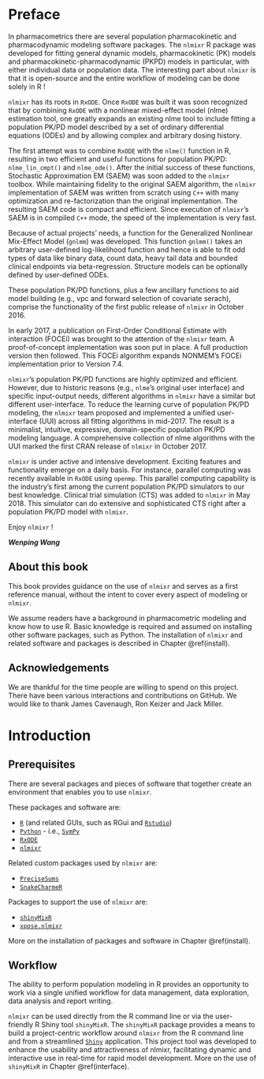 <!-- Preface -->

# Preface {-}
In pharmacometrics there are several population pharmacokinetic and pharmacodynamic modeling software packages. The `nlmixr` R package was developed for fitting general dynamic models, pharmacokinetic (PK) models and pharmacokinetic-pharmacodynamic (PKPD) models in particular, with either individual data or population data. The interesting part about `nlmixr` is that it is open-source and the entire workflow of modeling can be done solely in R !

`nlmixr` has its roots in `RxODE`.  Once `RxODE` was built it was soon recognized that by combining `RxODE` with a nonlinear mixed-effect model (nlme) estimation tool, one greatly expands an existing nlme tool to include fitting a population PK/PD model described by a set of ordinary differential equations (ODEs) and by allowing complex and arbitrary dosing history.  

The first attempt was to combine `RxODE` with the `nlme()` function in R, resulting in two efficient and useful functions for population PK/PD: `nlme_lin_cmpt()` and `nlme_ode()`.  After the initial success of these functions, Stochastic Approximation EM (SAEM) was soon added to the `nlmixr` toolbox.  While maintaining fidelity to the original SAEM algorithm, the `nlmixr` implementation of SAEM was written from scratch using `C++` with many optimization and re-factorization than the original implementation. The resulting SAEM code is compact and efficient. Since execution of `nlmixr`’s SAEM is in compiled `C++` mode, the speed of the implementation is very fast.

Because of actual projects’ needs, a function for the Generalized Nonlinear Mix-Effect Model (`gnlmm`) was developed. This function `gnlmm()` takes an arbitrary user-defined log-likelihood function and hence is able to fit odd types of data like binary data, count data, heavy tail data and bounded clinical endpoints via beta-regression. Structure models can be optionally defined by user-defined ODEs.

These population PK/PD functions, plus a few ancillary functions to aid model building (e.g., vpc and forward selection of covariate serach), comprise the functionality of the first public release of `nlmixr` in October 2016.

In early 2017, a publication on First-Order Conditional Estimate with interaction (FOCEi) was brought to the attention of the `nlmixr` team.  A proof-of-concept implementation was soon put in place. A full production version then followed. This FOCEi algorithm expands NONMEM’s FOCEi implementation prior to Version 7.4.

`nlmixr`’s population PK/PD functions are highly optimized and efficient. However, due to historic reasons (e.g., `nlme`’s original user interface) and specific input-output needs, different algorithms in `nlmixr` have a similar but different user-interface. To reduce the learning curve of population PK/PD modeling, the `nlmixr` team proposed and implemented a unified user-interface (UUI) across all fitting algorithms in mid-2017. The result is a minimalist, intuitive, expressive, domain-specific population PK/PD modeling language. A comprehensive collection of nlme algorithms with the UUI marked the first CRAN release of `nlmixr` in October 2017.

`nlmixr` is under active and intensive development. Exciting features and functionality emerge on a daily basis. For instance, parallel computing was recently available in `RxODE` using `openmp`. This parallel computing capability is the industry's first among the current population PK/PD simulators to our best knowledge. Clinical trial simulation (CTS) was added to `nlmixr` in May 2018. This simulator can do extensive and sophisticated CTS right after a population PK/PD model with `nlmixr`.

Enjoy `nlmixr` !

_**Wenping Wang**_

## About this book {-}
This book provides guidance on the use of `nlmixr` and serves as a first reference manual, without the intent to cover every aspect of modeling or `nlmixr`.

We assume readers have a background in pharmacometric modeling and know how to use R. Basic knowledge is required and assumed on installing other software packages, such as Python. The installation of `nlmixr` and related software and packages is described in Chapter \@ref(install).

## Acknowledgements {-}
We are thankful for the time people are willing to spend on this project. There have been various interactions and contributions on GitHub. We would like to thank James Cavenaugh, Ron Keizer and Jack Miller.



<!-- First chapter -->
# Introduction {#intro}
## Prerequisites {#prereq}
There are several packages and pieces of software that together create an environment that enables you to use `nlmixr`.

These packages and software are:

- [`R`](https://cran.r-project.org/) (and related GUIs, such as RGui and [`Rstudio`](https://www.rstudio.com/))
- [`Python`](https://www.python.org/) - i.e., [`SymPy`](http://www.sympy.org/nl/index.html)
- [`RxODE`](https://cran.r-project.org/web/packages/RxODE/index.html)
- [`nlmixr`](https://cran.r-project.org/web/packages/nlmixr/index.html)

Related custom packages used by `nlmixr` are:

- [`PreciseSums`](https://github.com/nlmixrdevelopment/PreciseSums)
- [`SnakeCharmeR`](https://github.com/nlmixrdevelopment/SnakeCharmR)

Packages to support the use of `nlmixr` are:

- [`shinyMixR`](https://richardhooijmaijers.github.io/shinyMixR/index.html)
- [`xpose.nlmixr`](https://github.com/nlmixrdevelopment/xpose.nlmixr)

 <!-- placeholder for an illustration -->

More on the installation of packages and software in Chapter \@ref(install).


## Workflow {#workflow}
The ability to perform population modeling in R provides an opportunity to work via a single unified workflow for data management, data exploration, data analysis and report writing.

`nlmixr` can be used directly from the R command line or via the user-friendly R Shiny tool `shinyMixR`. The `shinyMixR` package provides a means to build a project-centric workflow around `nlmixr` from the R command line and from a streamlined [`Shiny`](https://shiny.rstudio.com/) application. This project tool was developed to enhance the usability and attractiveness of nlmixr, facilitating dynamic and interactive use in real-time for rapid model development. More on the use of `shinyMixR` in Chapter \@ref(interface). 


